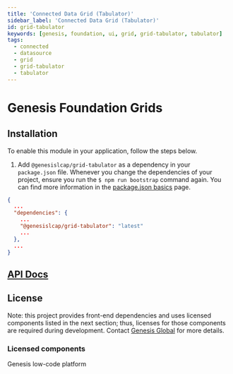 ```yaml
---
title: 'Connected Data Grid (Tabulator)'
sidebar_label: 'Connected Data Grid (Tabulator)'
id: grid-tabulator
keywords: [genesis, foundation, ui, grid, grid-tabulator, tabulator]
tags:
  - connected
  - datasource
  - grid
  - grid-tabulator
  - tabulator
---
```


# Genesis Foundation Grids


## Installation

To enable this module in your application, follow the steps below.

1. Add `@genesislcap/grid-tabulator` as a dependency in your `package.json` file. Whenever you change the dependencies of your project, ensure you run the `$ npm run bootstrap` command again. You can find more information in the [package.json basics](../../../../../web/basics/package-json-basics/) page.

```json
{
  ...
  "dependencies": {
    ...
    "@genesislcap/grid-tabulator": "latest"
    ...
  },
  ...
}
```

## [API Docs](./docs/api/index.md)

## License

Note: this project provides front-end dependencies and uses licensed components listed in the next section; thus, licenses for those components are required during development. Contact [Genesis Global](https://genesis.global/contact-us/) for more details.

### Licensed components
Genesis low-code platform